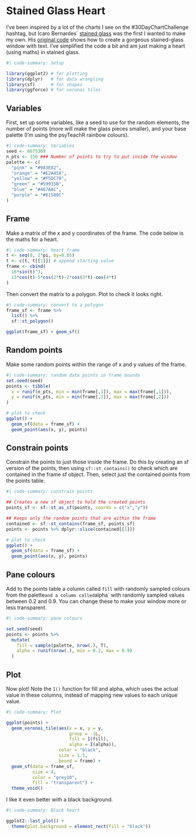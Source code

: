# Stained Glass Heart

I've been inspired by a lot of the charts I see on the #30DayChartChallenge hashtag, but Icaro Bernardes` [stained glass](https://twitter.com/IcaroBSC/status/1515169762778697732) was the first I wanted to make my own. His [original code](https://github.com/IcaroBernardes/30DayChartChallenge/blob/master/2022/day10/day10.R) shows how to create a gorgeous stained-glass window with text. I've simplified the code a bit and am just making a heart (using maths) in stained glass.

```r
#| code-summary: Setup

library(ggplot2) # for plotting
library(dplyr)   # for data wrangling
library(sf)      # for shapes
library(ggforce) # for voronoi tiles
```

## Variables

First, set up some variables, like a seed to use for the random elements, the number of points (more will make the glass pieces smaller), and your base palette (I'm using the psyTeachR rainbow colours).

```r
#| code-summary: Variables
seed <- 8675309
n_pts <- 150 ### Number of points to try to put inside the window
palette <- c(
  "pink" = "#983E82",
  "orange" = "#E2A458",
  "yellow" = "#F5DC70",
  "green" = "#59935B",
  "blue" = "#467AAC",
  "purple" = "#61589C"
)
```

## Frame

Make a matrix of the x and y coordinates of the frame. The code below is the maths for a heart. 

```r
#| code-summary: heart frame
t <- seq(0, 2*pi, by=0.05)
t <- c(t, t[[1]]) # append starting value
frame <- cbind(
  16*sin(t)^3,
  13*cos(t)-5*cos(2*t)-2*cos(3*t)-cos(4*t)
)
```

Then convert the matrix to a polygon. Plot to check it looks right.

```r
#| code-summary: convert to a polygon
frame_sf <- frame %>%
  list() %>% 
  sf::st_polygon()

ggplot(frame_sf) + geom_sf()
```

## Random points

Make some random points within the range of x and y values of the frame.

```r
#| code-summary: random data points in frame bounds
set.seed(seed)
points <- tibble(
  x = runif(n_pts, min = min(frame[,1]), max = max(frame[,1])),
  y = runif(n_pts, min = min(frame[,2]), max = max(frame[,2]))
)

# plot to check
ggplot() + 
  geom_sf(data = frame_sf) +
  geom_point(aes(x, y), points)
```

## Constrain points

Constrain the points to just those inside the frame. Do this by creating an sf version of the points, then using `sf::st_contains()` to check which are contained in the frame sf object. Then, select just the contained points from the points table.

```r
#| code-summary: constrain points

## Creates a new sf object to hold the created points
points_sf <- sf::st_as_sf(points, coords = c("x","y"))

## Keeps only the random points that are within the frame
contained <- sf::st_contains(frame_sf, points_sf)
points <- points %>% dplyr::slice(contained[[1]])

# plot to check
ggplot() + 
  geom_sf(data = frame_sf) +
  geom_point(aes(x, y), points)
```

## Pane colours

Add to the points table a column called `fill` with randomly sampled colours from the palette` and a column called `alpha` with randomly sampled values between 0.2 and 0.9. You can change these to make your window more or less transparent.

```r
#| code-summary: pane colours

set.seed(seed)
points <- points %>% 
  mutate(
    fill = sample(palette, nrow(.), T),
    alpha = runif(nrow(.), min = 0.2, max = 0.9)
  )
```

## Plot

Now plot! Note the `I()` function for fill and alpha, which uses the actual value in these columns, instead of mapping new values to each unique value.

```r
#| code-summary: Plot

ggplot(points) +
  geom_voronoi_tile(aes(x = x, y = y, 
                        group = -1L, 
                        fill = I(fill),
                        alpha = I(alpha)),
                    color = "black", 
                    size = 1.5, 
                    bound = frame) +
  geom_sf(data = frame_sf, 
          size = 4, 
          color = "grey10", 
          fill = "transparent") +
  theme_void()
```

I like it even better with a black background.

```r
#| code-summary: Black heart

ggplot2::last_plot() +
  theme(plot.background = element_rect(fill = "black"))
```



